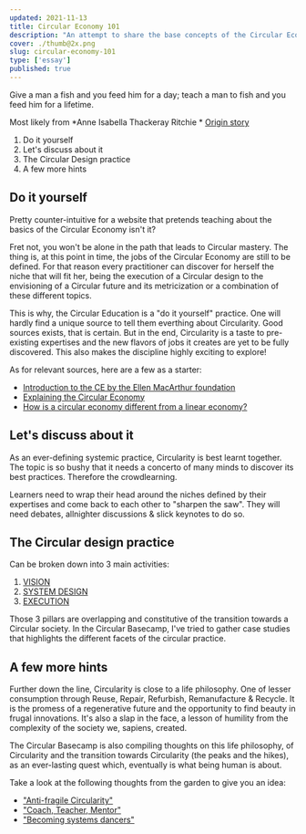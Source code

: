 ```yaml
---
updated: 2021-11-13
title: Circular Economy 101
description: "An attempt to share the base concepts of the Circular Economy"
cover: ./thumb@2x.png
slug: circular-economy-101
type: ['essay']
published: true
---
```


<SimpleCard width="700px">

<p>
Give a man a fish and you feed him for a day; teach a man to fish and you feed him for a lifetime. 
	
Most likely from  *Anne Isabella Thackeray Ritchie *
<a href="https://quoteinvestigator.com/2015/08/28/fish/"> Origin story </a>
</p>

</SimpleCard>

1. Do it yourself 
2. Let's discuss about it 
3. The Circular Design practice
4. A few more hints

## Do it yourself 

Pretty counter-intuitive for a website that pretends teaching about the basics of the Circular Economy isn't it? 

Fret not, you won't be alone in the path that leads to Circular mastery. The thing is, at this point in time, the jobs of the Circular Economy are still to be defined. For that reason every practitioner can discover for herself the niche that will fit her, being the execution of a Circular design to the envisioning of a Circular future and its metricization or a combination of these different topics. 

This is why, the Circular Education is a "do it yourself" practice. One will hardly find a unique source to tell them everthing about Circularity. Good sources exists, that is certain. But in the end, Circularity is a taste to pre-existing expertises and the new flavors of jobs it creates are yet to be fully discovered. This also makes the discipline highly exciting to explore!

As for relevant sources, here are a few as a starter: 
- <a href="https://ellenmacarthurfoundation.org/topics/circular-economy-introduction/overview"> Introduction to the CE by the Ellen MacArthur foundation </a>
- <a href="https://www.youtube.com/watch?v=zCRKvDyyHmI&ab_channel=EllenMacArthurFoundation"> Explaining the Circular Economy </a>
- <a href="https://kenniskaarten.hetgroenebrein.nl/en/knowledge-map-circular-economy/how-is-a-circular-economy-different-from-a-linear-economy/"> How is a circular economy different from a linear economy? </a>


## Let's discuss about it 

As an ever-defining systemic practice, Circularity is best learnt together. The topic is so bushy that it needs a concerto of many minds to discover its best practices. Therefore the crowdlearning. 

Learners need to wrap their head around the niches defined by their expertises and come back to each other to "sharpen the saw". They will need debates, allnighter discussions & slick keynotes to do so.

## The Circular design practice

Can be broken down into 3 main activities: 
1. <a href="/vision">VISION</a>
2. <a href="/system-design">SYSTEM DESIGN</a>
3. <a href="/execution">EXECUTION</a>

Those 3 pillars are overlapping and constitutive of the transition towards a Circular society. In the Circular Basecamp, I've tried to gather case studies that highlights the different facets of the circular practice. 

## A few more hints

Further down the line, Circularity is close to a life philosophy. One of lesser consumption through Reuse, Repair, Refurbish, Remanufacture & Recycle. It is the promess of a regenerative future and the opportunity to find beauty in frugal innovations. It's also a slap in the face, a lesson of humility from the complexity of the society we, sapiens, created. 

The Circular Basecamp is also compiling thoughts on this life philosophy, of Circularity and the transition towards Circularity (the peaks and the hikes), as an ever-lasting quest which, eventually is what being human is about.

Take a look at the following thoughts from the garden to give you an idea: 
- <a href="/antifragile-circularity">"Anti-fragile Circularity"</a>
- <a href="/coach-teacher-mentor">"Coach, Teacher, Mentor"</a>
- <a href="/becoming-systems-dancers">"Becoming systems dancers"</a>

